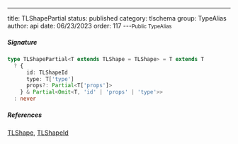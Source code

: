 ---
title: TLShapePartial
status: published
category: tlschema
group: TypeAlias
author: api
date: 06/23/2023
order: 117
---<Small>Public TypeAlias</Small>




##### Signature


```ts
type TLShapePartial<T extends TLShape = TLShape> = T extends T
  ? {
      id: TLShapeId
      type: T['type']
      props?: Partial<T['props']>
    } & Partial<Omit<T, 'id' | 'props' | 'type'>>
  : never
```

##### References

[TLShape](/gen/tlschema/TLShape-type), [TLShapeId](/gen/tlschema/TLShapeId-type)

